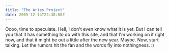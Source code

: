 ```yaml
---
title: "The Aries Project"
date: 2005-12-14T22:30:00Z
---
```


Oooo, time to speculate. Hell, I don't even know what it is yet. But I can tell you that it has something to do with this site, and that I'm working on it right now, and that it might be out a little after the new year. Maybe. Now, start talking. Let the rumors hit the fan and the words fly into nothingness. :)
